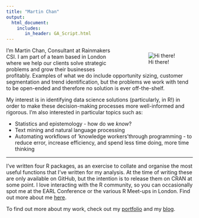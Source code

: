 ```yaml
---
title: "Martin Chan"
output: 
  html_document:
    includes:
       in_header: GA_Script.html
---
```



<div style="float:right; position:relative; width:200px; right: -40px;"> ![Hi there!](cover.jpg) </div>

I'm Martin Chan, Consultant at Rainmakers CSI. I am part of a team based in London where we help our clients solve strategic problems and grow their businesses profitably. Examples of what we do include opportunity sizing, customer segmentation and trend identification, but the problems we work with tend to be open-ended and therefore no solution is ever off-the-shelf. 

My interest is in identifying data science solutions (particularly, in R!) in order to make these decision-making processes more well-informed and rigorous. I'm also interested in particular topics such as:

- Statistics and epistemology - how do we *know*?
- Text mining and natural language processing
- Automating workflows of 'knowledge workers'through programming - to reduce error, increase efficiency, and spend less time doing, more time thinking

---

I've written four R packages, as an exercise to collate and organise the most useful functions that I've written for my analysis. At the time of writing these are only available on GitHub, but the intention is to release them on CRAN at some point. I love interacting with the R community, so you can occasionally spot me at the EARL Conference or the various R Meet-ups in London. Find out more about me [here](https://martinctc.github.io/about).

To find out more about my work, check out my [portfolio](https://martinctc.github.io/portfolio) and my [blog](https://martinctc.github.io/blog).